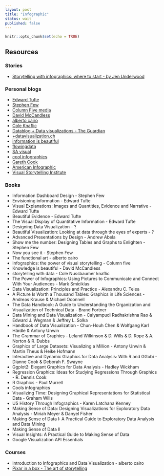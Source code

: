 ```yaml
---
layout: post
title: "Infographic"
status: wait
published: false
---
```


```r
knitr::opts_chunk$set(echo = TRUE)
```

## Resources
### Stories
* [Storytelling with infographics: where to start - by Jen Underwood](http://www.jenunderwood.com/2015/11/23/storytelling-infographics-start/)

### Personal blogs
* [Edward Tufte](https://www.edwardtufte.com/tufte/)
* [Stephen Few](https://www.perceptualedge.com/about.php)
* [Column Five media](https://www.columnfivemedia.com)
* [David McCandless](http://davidmccandless.com)
* [alberto cairo](http://www.thefunctionalart.com)
* [Cole Knaflic](http://www.storytellingwithdata.com)
* [Datablog + Data visualizations - The Guardian](https://www.theguardian.com/news/datablog+technology/data-visualisation)
* [+datavisualization.ch](https://datavisualization.ch)
* [information is beautiful](http://www.informationisbeautiful.net)
* [flowingdata](http://flowingdata.com)
* [SA visual](https://blogs.scientificamerican.com/sa-visual/)
* [cool infographics](http://coolinfographics.com)
* [Gareth Cook](http://garethcook.net/best-american-infographics/)
* [American Infographic](http://www.americaninfographic.com)
* [Visual Storytelling Institute](http://www.visualstorytell.com/blog/what-is-visual-storytelling)


### Books
* Information Dashboard Design - Stephen Few
* Envisioning information - Edward Tufte
* Visual Explanations: Images and Quantities, Evidence and Narrative - Edward Tufte
* Beautiful Evidence - Edward Tufte
* The Visual Display of Quantitative Information - Edward Tufte
* Designing Data Visualization - ?
* Beautiful Visualization: Looking at data through the eyes of experts - ?
* Advanced Presentations by Design - Andrew Abela
* Show me the number: Designing Tables and Graphs to Enlighten - Stephen Few
* Now you see it - Stephen Few
* The functional art - alberto cairo
* Infographics: the power of visual storytelling - Column five
* Knowledge is beautiful - David McCandless
* storytelling with data - Cole Nussbaumer knaflic 
* The Power of Infographics: Using Pictures to Communicate and Connect With Your Audiences - Mark Smiciklas
* Data Visualization: Principles and Practice - Alexandru C. Telea
* A Picture Is Worth a Thousand Tables: Graphics in Life Sciences - Andreas Krause & Michael Oconnell
* The Data Handbook: A Guide to Understanding the Organization and Visualization of Technical Data - Brand Fortner
* Data Mining and Data Visualization - Calyampudi Radhakrishna Rao & Edward J. Wegman & Jeffrey L. Solka
* Handbook of Data Visualization - Chun-Houh Chen & Wolfgang Karl Härdle & Antony Unwin
* The Grammar of Graphics - Leland Wilkinson & D. Wills & D. Rope & A. Norton & R. Dubbs
* Graphics of Large Datasets: Visualizing a Million - Antony Unwin & Martin Theus & Heike Hofmann
* Interactive and Dynamic Graphics for Data Analysis: With R and GGobi - Dianne Cook & Deborah F. Swayne
* Ggplot2: Elegant Graphics for Data Analysis - Hadley Wickham
* Regression Graphics: Ideas for Studying Regressions Through Graphics - R. Dennis Cook
* R Graphics - Paul Murrell
* Cools infographics
* Visualizing Time: Designing Graphical Representations for Statistical Data - Graham Wills
* US History Through Infographics - Karen Latchana Kenney
* Making Sense of Data: Designing Visualizations for Exploratory Data Analysis - Miriah Meyer & Danyel Fisher
* Making Sense of Data I: A Practical Guide to Exploratory Data Analysis and Data Mining
* Making Sense of Data II
* Visual Insights: A Practical Guide to Making Sense of Data
* Google Visualization API Essentials


### Courses
* Introduction to Infographics and Data Visualization - alberto cairo
* [Pixar in a box - The art of storytelling](https://www.khanacademy.org/partner-content/pixar/storytelling)